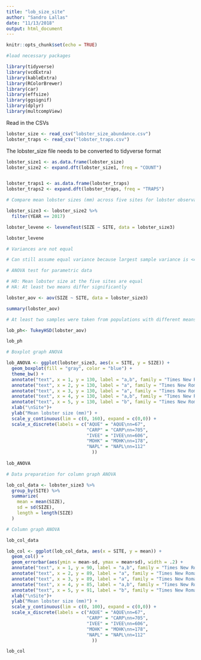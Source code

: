 ```yaml
---
title: "lob_size_site"
author: "Sandro Lallas"
date: "11/13/2018"
output: html_document
---
```


```r
knitr::opts_chunk$set(echo = TRUE)
```

```r
#load necessary packages 

library(tidyverse)
library(vcdExtra)
library(kableExtra)
library(RColorBrewer)
library(car)
library(effsize)
library(ggsignif)
library(dplyr)
library(multcompView)

```

Read in the CSVs

```r

lobster_size <- read_csv("lobster_size_abundance.csv")
lobster_traps <- read_csv("lobster_traps.csv")

```

The lobster_size file needs to be converted to tidyverse format

```r

lobster_size1 <- as.data.frame(lobster_size)
lobster_size2 <- expand.dft(lobster_size1, freq = "COUNT")


lobster_traps1 <- as.data.frame(lobster_traps)
lobster_traps2 <- expand.dft(lobster_traps, freq = "TRAPS")

```

```r

# Compare mean lobster sizes (mm) across five sites for lobster observations collected in 2017

lobster_size3 <- lobster_size2 %>% 
  filter(YEAR == 2017)

lobster_levene <- leveneTest(SIZE ~ SITE, data = lobster_size3)

lobster_levene

# Variances are not equal

# Can still assume equal variance because largest sample variance is <4x the smallest sample variance, so the variances are close enough (lecture 9)

# ANOVA test for parametric data

# H0: Mean lobster size at the five sites are equal
# HA: At least two means differ significantly

lobster_aov <- aov(SIZE ~ SITE, data = lobster_size3)

summary(lobster_aov)

# At least two samples were taken from populations with different means. Which ones are different? All three different from each other? Or something else?

lob_ph<- TukeyHSD(lobster_aov)

lob_ph

# Boxplot graph ANOVA

lob_ANOVA <- ggplot(lobster_size3, aes(x = SITE, y = SIZE)) +
  geom_boxplot(fill = "gray", color = "blue") +
  theme_bw() +
  annotate("text", x = 1, y = 130, label = "a,b", family = "Times New Roman") +
  annotate("text", x = 2, y = 130, label = "a", family = "Times New Roman") +
  annotate("text", x = 3, y = 130, label = "a", family = "Times New Roman") +
  annotate("text", x = 4, y = 130, label = "a,b", family = "Times New Roman") +
  annotate("text", x = 5, y = 130, label = "b", family = "Times New Roman") +
  xlab("\nSite")+
  ylab("Mean lobster size (mm)") +
  scale_y_continuous(lim = c(0, 160), expand = c(0,0)) +
  scale_x_discrete(labels = c("AQUE" = "AQUE\nn=67",
                              "CARP" = "CARP\nn=705",
                              "IVEE" = "IVEE\nn=606",
                              "MOHK" = "MOHK\nn=178",
                              "NAPL" = "NAPL\nn=112"
                                ))
 
lob_ANOVA

# Data preparation for column graph ANOVA 

lob_col_data <- lobster_size3 %>%
  group_by(SITE) %>%
  summarize(
    mean = mean(SIZE),
    sd = sd(SIZE),
    length = length(SIZE)
  )

# Column graph ANOVA

lob_col_data

lob_col <- ggplot(lob_col_data, aes(x = SITE, y = mean)) +
  geom_col() +
  geom_errorbar(aes(ymin = mean-sd, ymax = mean+sd), width = .2) +
  annotate("text", x = 1, y = 90, label = "a,b", family = "Times New Roman") +
  annotate("text", x = 2, y = 89, label = "a", family = "Times New Roman") +
  annotate("text", x = 3, y = 89, label = "a", family = "Times New Roman") +
  annotate("text", x = 4, y = 85, label = "a,b", family = "Times New Roman") +
  annotate("text", x = 5, y = 91, label = "b", family = "Times New Roman") +
  xlab("\nSite")+
  ylab("Mean lobster size (mm)") +
  scale_y_continuous(lim = c(0, 100), expand = c(0,0)) +
  scale_x_discrete(labels = c("AQUE" = "AQUE\nn=67",
                              "CARP" = "CARP\nn=705",
                              "IVEE" = "IVEE\nn=606",
                              "MOHK" = "MOHK\nn=178",
                              "NAPL" = "NAPL\nn=112"
                                ))

lob_col

```

